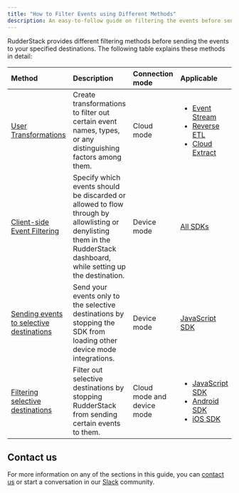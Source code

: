 ```yaml
---
title: "How to Filter Events using Different Methods"
description: An easy-to-follow guide on filtering the events before sending them to your specified destinations in RudderStack.
---
```


RudderStack provides different filtering methods before sending the events to your specified destinations. The following table explains these methods in detail:

| Method     | Description    | Connection mode | Applicable |
| :--------- | :----------- | :----------- |:----------- |
| [User Transformations](https://www.rudderstack.com/docs/transformations/) | Create transformations to filter out certain event names, types, or any distinguishing factors among them. | Cloud mode | <ul><li><a href="https://www.rudderstack.com/docs/sources/cloud-apps/">Event Stream</a></li><li><a href="https://www.rudderstack.com/docs/sources/reverse-etl/">Reverse ETL</a></li><li><a href="https://www.rudderstack.com/docs/sources/extract/">Cloud Extract</a></li></ul> |
| [Client-side Event Filtering](https://www.rudderstack.com/docs/sources/sdks/event-filtering/) | Specify which events should be discarded or allowed to flow through by allowlisting or denylisting them in the RudderStack dashboard, while setting up the destination. | Device mode | [All SDKs](https://www.rudderstack.com/docs/sources/sdks/) |
| [Sending events to selective destinations](https://www.rudderstack.com/docs/sources/sdks/rudderstack-javascript-sdk/#loading-selective-destinations) | Send your events only to the selective destinations by stopping the SDK from loading other device mode integrations. |Device mode | [JavaScript SDK](https://www.rudderstack.com/docs/sources/sdks/rudderstack-javascript-sdk/) |
| [Filtering selective destinations](https://www.rudderstack.com/docs/user-guides/how-to-guides/how-to-filter-selective-destinations/)   | Filter out selective destinations by stopping RudderStack from sending certain events to them. | Cloud mode and device mode | <ul><li><a href="https://www.rudderstack.com/docs/sources/sdks/rudderstack-javascript-sdk/#filtering-selective-destinations">JavaScript SDK</a></li><li><a href="https://www.rudderstack.com/docs/sources/sdks/rudderstack-android-sdk/#enablingdisabling-events-for-specific-destinations">Android SDK</a></li><li><a href="https://www.rudderstack.com/docs/sources/sdks/rudderstack-ios-sdk/#enablingdisabling-events-for-specific-destinations">iOS SDK</a></li></ul> |

## Contact us

For more information on any of the sections in this guide, you can [contact us](mailto:%20docs@rudderstack.com) or start a conversation in our [Slack](https://rudderstack.com/join-rudderstack-slack-community) community.
